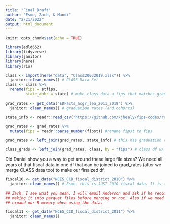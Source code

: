 ---
title: "Final_Draft"
author: "Esme, Zach, & Mandi"
date: "2/21/2022"
output: html_document
---

```{r setup, include=FALSE}
knitr::opts_chunk$set(echo = TRUE)
```

```{r}
library(edld652)
library(tidyverse)
library(janitor)
library(here)
library(rio)
```

```{r load-data}
class <- import(here("data", "Class20032019.xlsx")) %>% 
  janitor::clean_names() # CLASS Data Set
class <- class %>% 
  rename(fips = stfips,
         state_abbr = state) # make class data a fips that matches grad_rates df, same with the state abbreviation.

grad_rates <- get_data("EDFacts_acgr_lea_2011_2019") %>% 
  janitor::clean_names() # graduation rates (and cohorts)

state_info <- readr::read_csv("https://github.com/kjhealy/fips-codes/raw/master/state_fips_master.csv") #state data with fipst

grad_rates <- grad_rates %>% 
  mutate(fips = readr::parse_number(fipst)) #rename fipst to fips

grad_rates <- left_join(grad_rates, state_info) # this has graduation rates and state information

class_grads <- left_join(grad_rates, class, by = "fips") # class df w/ grad rates&state
```

Did Daniel show you a way to get around these large file sizes? We need all years of that fiscal data in one df that can be joined to grad_rates (after we merge CLASS data too) to make our finaized df.
```{r fiscal-data}
fiscal10 <- get_data("NCES_CCD_fiscal_district_2010") %>% 
  janitor::clean_names() # Esme, this is JUST 2010 fiscal data. It is a huge data set... We still need to import and merge all of these together and then to other dataset... Didn't Dr. Anderson show you how to get around this??

## Zach, I see what you mean, I will email Anderson and ask if he recommends
## making it into parquet files before merging or not. Also if we need to
## expand our R memory when using the data.

fiscal11 <- get_data("NCES_CCD_fiscal_district_2011") %>% 
  janitor::clean_names()

```

